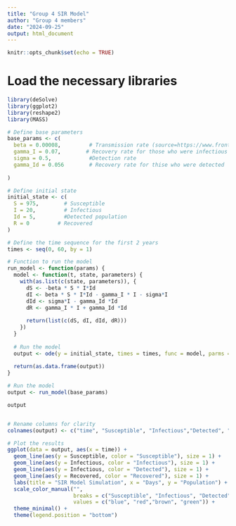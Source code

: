 ---
title: "Group 4 SIR Model"
author: "Group 4 members"
date: "2024-09-25"
output: html_document
---

```{r setup, include=FALSE}
knitr::opts_chunk$set(echo = TRUE)
```




# Load the necessary libraries

```{r}

library(deSolve)
library(ggplot2)
library(reshape2)
library(MASS)

```







```{r}

# Define base parameters 
base_params <- c(
  beta = 0.00008,         # Transmission rate (source=https://www.frontiersin.org/journals/public-health/articles/10.3389/fpubh.2023.1101436/full)
  gamma_I = 0.07,        # Recovery rate for those who were infectious and remained on the general population
  sigma = 0.5,            #Detection rate
  gamma_Id = 0.056        # Recovery rate for thise who were detected
  
)

# Define initial state
initial_state <- c(
  S = 975,        # Susceptible
  I = 20,         # Infectious
  Id = 5,         #Detected population
  R = 0         # Recovered
)

# Define the time sequence for the first 2 years
times <- seq(0, 60, by = 1)

# Function to run the model
run_model <- function(params) {
  model <- function(t, state, parameters) {
    with(as.list(c(state, parameters)), {
      dS <- -beta * S * I*Id
      dI <- beta * S * I*Id - gamma_I * I - sigma*I
      dId <- sigma*I - gamma_Id *Id
      dR <- gamma_I * I + gamma_Id *Id
      
      return(list(c(dS, dI, dId, dR)))
    })
  }
  
  # Run the model
  output <- ode(y = initial_state, times = times, func = model, parms = params)
  
  return(as.data.frame(output))
}

# Run the model
output <- run_model(base_params)

output


# Rename columns for clarity
colnames(output) <- c("time", "Susceptible", "Infectious","Detected", "Recovered")

# Plot the results
ggplot(data = output, aes(x = time)) +
  geom_line(aes(y = Susceptible, color = "Susceptible"), size = 1) +
  geom_line(aes(y = Infectious, color = "Infectious"), size = 1) +
  geom_line(aes(y = Infectious, color = "Detected"), size = 1) +
  geom_line(aes(y = Recovered, color = "Recovered"), size = 1) +
  labs(title = "SIR Model Simulation", x = "Days", y = "Population") +
  scale_color_manual("", 
                     breaks = c("Susceptible", "Infectious", "Detected","Recovered"),
                     values = c("blue", "red","brown", "green")) +
  theme_minimal() +
  theme(legend.position = "bottom")

```












